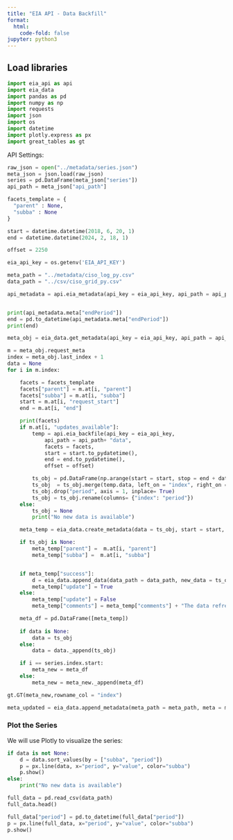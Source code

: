 ```yaml
---
title: "EIA API - Data Backfill"
format:
  html:
    code-fold: false
jupyter: python3
---
```


## Load libraries

```python
import eia_api as api
import eia_data 
import pandas as pd
import numpy as np
import requests
import json
import os
import datetime
import plotly.express as px
import great_tables as gt
```



API Settings:
```python
raw_json = open("../metadata/series.json")
meta_json = json.load(raw_json)
series = pd.DataFrame(meta_json["series"])
api_path = meta_json["api_path"]

facets_template = {
  "parent" : None,
  "subba" : None
}

start = datetime.datetime(2018, 6, 20, 1)
end = datetime.datetime(2024, 2, 18, 1)

offset = 2250

eia_api_key = os.getenv('EIA_API_KEY')

meta_path = "../metadata/ciso_log_py.csv"
data_path = "../csv/ciso_grid_py.csv"
```

```python
api_metadata = api.eia_metadata(api_key = eia_api_key, api_path = api_path)


print(api_metadata.meta["endPeriod"])
end = pd.to_datetime(api_metadata.meta["endPeriod"])
print(end)
```



```python
meta_obj = eia_data.get_metadata(api_key = eia_api_key, api_path = api_path, meta_path = meta_path, series = series)
```

```python
m = meta_obj.request_meta
index = meta_obj.last_index + 1
data = None
for i in m.index:

    facets = facets_template
    facets["parent"] = m.at[i, "parent"]
    facets["subba"] = m.at[i, "subba"]
    start = m.at[i, "request_start"]
    end = m.at[i, "end"]

    print(facets)
    if m.at[i, "updates_available"]:
        temp = api.eia_backfile(api_key = eia_api_key, 
            api_path = api_path+ "data", 
            facets = facets, 
            start = start.to_pydatetime(),
            end = end.to_pydatetime(),
            offset = offset) 

        ts_obj = pd.DataFrame(np.arange(start = start, stop = end + datetime.timedelta(hours = 1), step = datetime.timedelta(hours = 1)).astype(datetime.datetime), columns=["index"])
        ts_obj  = ts_obj.merge(temp.data, left_on = "index", right_on = "period", how="left")
        ts_obj.drop("period", axis = 1, inplace= True)
        ts_obj = ts_obj.rename(columns= {"index": "period"})
    else:
        ts_obj = None
        print("No new data is available")

    meta_temp = eia_data.create_metadata(data = ts_obj, start = start, end = end, type = "refresh")

    if ts_obj is None:
        meta_temp["parent"] =  m.at[i, "parent"]
        meta_temp["subba"] =  m.at[i, "subba"]


    if meta_temp["success"]:
        d = eia_data.append_data(data_path = data_path, new_data = ts_obj, save = True)
        meta_temp["update"] = True
    else:
        meta_temp["update"] = False
        meta_temp["comments"] = meta_temp["comments"] + "The data refresh failed, please check the log; "

    meta_df = pd.DataFrame([meta_temp])
    
    if data is None:
        data = ts_obj
    else:
        data = data._append(ts_obj)

    if i == series.index.start:
        meta_new = meta_df
    else:
        meta_new = meta_new._append(meta_df)

```

```python
gt.GT(meta_new,rowname_col = "index")
```


```python
meta_updated = eia_data.append_metadata(meta_path = meta_path, meta = meta_new, save = True, init = False)
```

### Plot the Series

We will use Plotly to visualize the series:

```python

if data is not None:
    d = data.sort_values(by = ["subba", "period"])
    p = px.line(data, x="period", y="value", color="subba")
    p.show()
else: 
    print("No new data is available")
```



```python
full_data = pd.read_csv(data_path)
full_data.head()

full_data["period"] = pd.to_datetime(full_data["period"])
p = px.line(full_data, x="period", y="value", color="subba")
p.show()
```